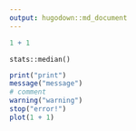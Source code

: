 ```yaml
---
output: hugodown::md_document
---
```


```r
1 + 1
```

`stats::median()`

```r
print("print")
message("message")
# comment
warning("warning")
stop("error!")
plot(1 + 1)
```
